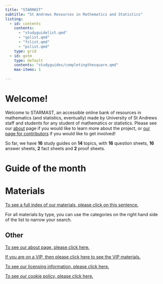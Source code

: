 ```yaml
---
title: "STARMAST"
subtitle: "St Andrews Resources in Mathematics and Statistics"
listing:
  - id: contents
    contents:
      - "studyguidelist.qmd"
      - "qalist.qmd"
      - "fslist.qmd"
      - "pslist.qmd"
    type: grid
  - id: gotm
    type: default
    contents: "studyguides/completingthesquare.qmd"
    max-items: 1
    
---
```


# Welcome!

Welcome to STARMAST, an accessible online bank of resources in mathematics (and statistics, eventually) made by University of St Andrews staff and students for any student of mathematics or statistics. Please see our [about](about.qmd) page if you would like to learn more about the project, or [our page for contributors](contribs.qmd) if you would like to get involved!

So far, we have **16** study guides on **14** topics, with **16** question sheets, **16** answer sheets, **2** fact sheets and **2** proof sheets.

# Guide of the month {-}

:::{#gotm}
:::

# Materials {-}

:::{#contents}
:::

[To see a full index of our materials, please click on this sentence.](fullindex.qmd)

<!-- ## Materials by type {-} -->

<!-- [To see only study guides, please click on this sentence.](studyguidelist.qmd) -->

<!-- [To see only question and answer sheets, please click on this sentence.](qalist.qmd) -->

<!-- [To see only fact sheets, please click on this sentence.](fslist.qmd) -->

<!-- [To see only proof sheets, please click on this sentence.](pslist.qmd) -->

For all materials by type, you can use the categories on the right hand side of the list to narrow your search.

## Other {-}

[To see our about page, please click here.](about.qmd)

[If you are on a VIP, then please click here to see the VIP materials.](VIP.qmd)

[To see our licensing information, please click here.](license.qmd)

[To see our cookie policy, please click here.](cookies.qmd)